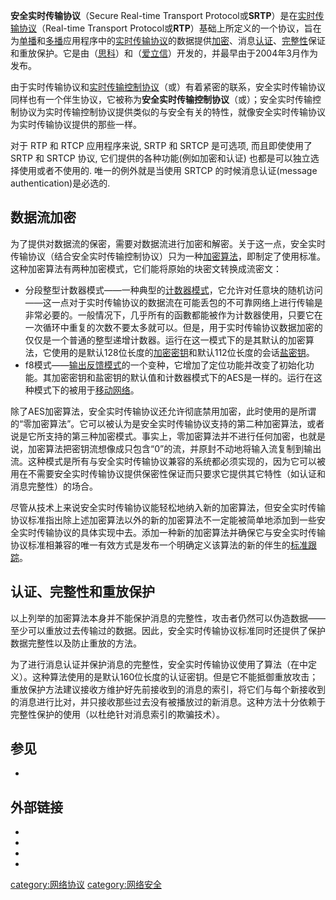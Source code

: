 {{Unreferenced|time=2017-04-15T23:14:29+00:00}}
{{NoteTA|G1=IT}}
'''安全实时传输协议'''（Secure Real-time Transport Protocol或'''SRTP'''）是在[[实时传输协议|实时传输协议]]（Real-time Transport Protocol或'''RTP'''）基础上所定义的一个协议，旨在为[[单播|单播]]和[[多播|多播]]应用程序中的[[实时传输协议|实时传输协议]]的数据提供[[加密|加密]]、消息[[认证|认证]]、[[数据完整性|完整性]]保证和重放保护。它是由{{lang|en|David Oran}}（[[思科系统公司|思科]]）和{{lang|en|Rolf Blom}}（[[爱立信|爱立信]]）开发的，并最早由{{lang|en|[[IETF|IETF]]}}于2004年3月作为{{lang|en|RFC 3711}}发布。

由于实时传输协议和[[实时传输控制协议|实时传输控制协议]]（{{lang|en|Real-time Transport Control Protocol}}或{{lang|en|RTCP}}）有着紧密的联系，安全实时传输协议同样也有一个伴生协议，它被称为'''安全实时传输控制协议'''（{{lang|en|Secure RTCP}}或{{lang|en|SRTCP}}）；安全实时传输控制协议为实时传输控制协议提供类似的与安全有关的特性，就像安全实时传输协议为实时传输协议提供的那些一样。

对于 RTP 和 RTCP 应用程序来说, SRTP 和 SRTCP 是可选项, 而且即使使用了 SRTP 和 SRTCP 协议, 它们提供的各种功能(例如加密和认证) 也都是可以独立选择使用或者不使用的. 唯一的例外就是当使用 SRTCP 的时候消息认证(message authentication)是必选的.

==数据流加密==

为了提供对数据流的保密，需要对数据流进行加密和解密。关于这一点，安全实时传输协议（结合安全实时传输控制协议）只为一种[[加密算法|加密算法]]，即{{lang|en|[[高级加密标准|AES]]}}制定了使用标准。这种加密算法有两种加密模式，它们能将原始的{{lang|en|AES}}块密文转换成流密文：
* 分段整型计数器模式——一种典型的[[计数器模式|计数器模式]]，它允许对任意块的随机访问——这一点对于实时传输协议的数据流在可能丢包的不可靠网络上进行传输是非常必要的。一般情况下，几乎所有的函數都能被作为计数器使用，只要它在一次循环中重复的次数不要太多就可以。但是，用于实时传输协议数据加密的仅仅是一个普通的整型递增计数器。运行在这一模式下的{{lang|en|AES}}是其默认的加密算法，它使用的是默认128位长度的[[加密密钥|加密密钥]]和默认112位长度的会话[[盐密钥|盐密钥]]。
* f8模式——[[输出反馈模式|输出反馈模式]]的一个变种，它增加了定位功能并改变了初始化功能。其加密密钥和盐密钥的默认值和计数器模式下的AES是一样的。运行在这种模式下的{{lang|en|AES}}被用于{{lang|en|[[通用移动电信系统|UMTS]] [[3G|3G]]}}[[移动网络|移动网络]]。

除了AES加密算法，安全实时传输协议还允许彻底禁用加密，此时使用的是所谓的“零加密算法”。它可以被认为是安全实时传输协议支持的第二种加密算法，或者说是它所支持的第三种加密模式。事实上，零加密算法并不进行任何加密，也就是说，加密算法把密钥流想像成只包含“0”的流，并原封不动地将输入流复制到输出流。这种模式是所有与安全实时传输协议兼容的系统都必须实现的，因为它可以被用在不需要安全实时传输协议提供保密性保证而只要求它提供其它特性（如认证和消息完整性）的场合。

尽管从技术上来说安全实时传输协议能轻松地纳入新的加密算法，但安全实时传输协议标准指出除上述加密算法以外的新的加密算法不一定能被简单地添加到一些安全实时传输协议的具体实现中去。添加一种新的加密算法并确保它与安全实时传输协议标准相兼容的唯一有效方式是发布一个明确定义该算法的新的伴生的[[标准跟踪|标准跟踪]]{{lang|en|[[RFC|RFC]]}}。

==认证、完整性和重放保护==

以上列举的加密算法本身并不能保护消息的完整性，攻击者仍然可以伪造数据——至少可以重放过去传输过的数据。因此，安全实时传输协议标准同时还提供了保护数据完整性以及防止重放的方法。

为了进行消息认证并保护消息的完整性，安全实时传输协议使用了{{lang|en|[[HMAC-SHA1|HMAC-SHA1]]}}算法（在{{lang|en|RFC 2104}}中定义）。这种算法使用的是默认160位长度的{{lang|en|HMAC-SHA1}}认证密钥。但是它不能抵御重放攻击；重放保护方法建议接收方维护好先前接收到的消息的索引，将它们与每个新接收到的消息进行比对，并只接收那些过去没有被播放过的新消息。这种方法十分依赖于完整性保护的使用（以杜绝针对消息索引的欺骗技术）。

== 参见 ==
* {{tsl|en|ZRTP}}

==外部链接==

* {{lang|en|RFC 3711, Proposed Standard, The Secure Real-time Transport Protocol (SRTP)}}
* {{lang|en|RFC 3551, Standard 65, RTP Profile for Audio and Video Conferences with Minimal Control}}
* {{lang|en|RFC 3550, Standard 64, RTP: A Transport Protocol for Real-Time Applications}}
* {{lang|en|RFC 2104, Informational, HMAC: Keyed-Hashing for Message Authentication}}

[[category:网络协议|category:网络协议]]
[[category:网络安全|category:网络安全]]